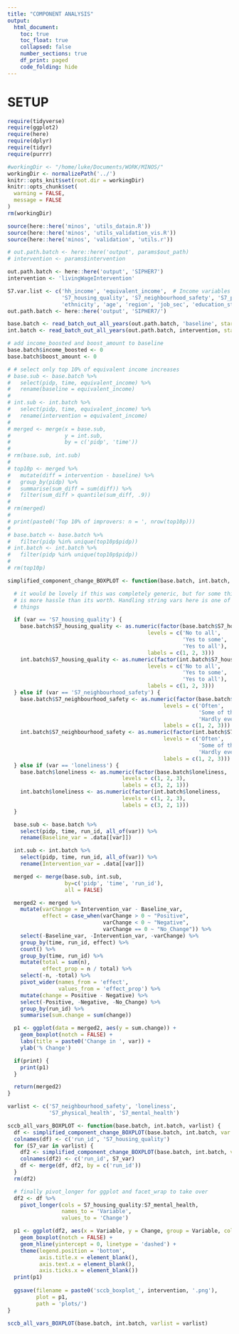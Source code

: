 ```yaml
---
title: "COMPONENT ANALYSIS"
output:
  html_document:
    toc: true
    toc_float: true
    collapsed: false
    number_sections: true
    df_print: paged
    code_folding: hide
---
```




# SETUP

```r

require(tidyverse)
require(ggplot2)
require(here)
require(dplyr)
require(tidyr)
require(purrr)

#workingDir <- "/home/luke/Documents/WORK/MINOS/"
workingDir <- normalizePath('../')
knitr::opts_knit$set(root.dir = workingDir)
knitr::opts_chunk$set(
  warning = FALSE,
  message = FALSE
)
rm(workingDir)
```

```r
source(here::here('minos', 'utils_datain.R'))
source(here::here('minos', 'utils_validation_vis.R'))
source(here::here('minos', 'validation', 'utils.r'))
```

```r
# out.path.batch <- here::here('output', params$out_path)
# intervention <- params$intervention

out.path.batch <- here::here('output', 'SIPHER7')
intervention <- 'livingWageIntervention'

S7.var.list <- c('hh_income', 'equivalent_income',  # Income variables
                 'S7_housing_quality', 'S7_neighbourhood_safety', 'S7_physical_health', 'S7_mental_health', 'S7_labour_state', 'loneliness',  # SIPHER 7 variables
                 'ethnicity', 'age', 'region', 'job_sec', 'education_state', 'nkids_ind', 'housing_tenure', 'urban')
out.path.batch <- here::here('output', 'SIPHER7/')

base.batch <- read_batch_out_all_years(out.path.batch, 'baseline', start.year = 2021, var.list = S7.var.list, verbose=FALSE)
int.batch <- read_batch_out_all_years(out.path.batch, intervention, start.year = 2021, var.list = c('income_boosted', 'boost_amount', S7.var.list), verbose=FALSE)

# add income_boosted and boost_amount to baseline
base.batch$income_boosted <- 0
base.batch$boost_amount <- 0
```




```r
# # select only top 10% of equivalent income increases
# base.sub <- base.batch %>%
#   select(pidp, time, equivalent_income) %>%
#   rename(baseline = equivalent_income)
# 
# int.sub <- int.batch %>%
#   select(pidp, time, equivalent_income) %>%
#   rename(intervention = equivalent_income)
# 
# merged <- merge(x = base.sub,
#                 y = int.sub,
#                 by = c('pidp', 'time'))
# 
# rm(base.sub, int.sub)
# 
# top10p <- merged %>%
#   mutate(diff = intervention - baseline) %>%
#   group_by(pidp) %>%
#   summarise(sum_diff = sum(diff)) %>%
#   filter(sum_diff > quantile(sum_diff, .9))
# 
# rm(merged)
# 
# print(paste0('Top 10% of improvers: n = ', nrow(top10p)))
# 
# base.batch <- base.batch %>%
#   filter(pidp %in% unique(top10p$pidp))
# int.batch <- int.batch %>%
#   filter(pidp %in% unique(top10p$pidp))
# 
# rm(top10p)
```




```r
simplified_component_change_BOXPLOT <- function(base.batch, int.batch, var, print = FALSE) {

  # it would be lovely if this was completely generic, but for some things that
  # is more hassle than its worth. Handling string vars here is one of these
  # things

  if (var == 'S7_housing_quality') {
    base.batch$S7_housing_quality <- as.numeric(factor(base.batch$S7_housing_quality,
                                            levels = c('No to all',
                                                       'Yes to some',
                                                       'Yes to all'),
                                            labels = c(1, 2, 3)))
    int.batch$S7_housing_quality <- as.numeric(factor(int.batch$S7_housing_quality,
                                            levels = c('No to all',
                                                       'Yes to some',
                                                       'Yes to all'),
                                            labels = c(1, 2, 3)))
  } else if (var == 'S7_neighbourhood_safety') {
    base.batch$S7_neighbourhood_safety <- as.numeric(factor(base.batch$S7_neighbourhood_safety,
                                                 levels = c('Often',
                                                            'Some of the time',
                                                            'Hardly ever'),
                                                 labels = c(1, 2, 3)))
    int.batch$S7_neighbourhood_safety <- as.numeric(factor(int.batch$S7_neighbourhood_safety,
                                                 levels = c('Often',
                                                            'Some of the time',
                                                            'Hardly ever'),
                                                 labels = c(1, 2, 3)))
  } else if (var == 'loneliness') {
    base.batch$loneliness <- as.numeric(factor(base.batch$loneliness,
                                    levels = c(1, 2, 3),
                                    labels = c(3, 2, 1)))
    int.batch$loneliness <- as.numeric(factor(int.batch$loneliness,
                                    levels = c(1, 2, 3),
                                    labels = c(3, 2, 1)))
  }

  base.sub <- base.batch %>%
    select(pidp, time, run_id, all_of(var)) %>%
    rename(Baseline_var = .data[[var]])

  int.sub <- int.batch %>%
    select(pidp, time, run_id, all_of(var)) %>%
    rename(Intervention_var = .data[[var]])

  merged <- merge(base.sub, int.sub,
                  by=c('pidp', 'time', 'run_id'),
                  all = FALSE)

  merged2 <- merged %>%
    mutate(varChange = Intervention_var - Baseline_var,
           effect = case_when(varChange > 0 ~ "Positive",
                              varChange < 0 ~ "Negative",
                              varChange == 0 ~ "No_Change")) %>%
    select(-Baseline_var, -Intervention_var, -varChange) %>%
    group_by(time, run_id, effect) %>%
    count() %>%
    group_by(time, run_id) %>%
    mutate(total = sum(n),
           effect_prop = n / total) %>%
    select(-n, -total) %>%
    pivot_wider(names_from = 'effect',
                values_from = 'effect_prop') %>%
    mutate(change = Positive - Negative) %>%
    select(-Positive, -Negative, -No_Change) %>%
    group_by(run_id) %>%
    summarise(sum.change = sum(change))

  p1 <- ggplot(data = merged2, aes(y = sum.change)) +
    geom_boxplot(notch = FALSE) +
    labs(title = paste0('Change in ', var)) +
    ylab('% Change')

  if(print) {
    print(p1)
  }

  return(merged2)
}
```

```r
varlist <- c('S7_neighbourhood_safety', 'loneliness',
             'S7_physical_health', 'S7_mental_health')

sccb_all_vars_BOXPLOT <- function(base.batch, int.batch, varlist) {
  df <- simplified_component_change_BOXPLOT(base.batch, int.batch, var = 'S7_housing_quality')
  colnames(df) <- c('run_id', 'S7_housing_quality')
  for (S7_var in varlist) {
    df2 <- simplified_component_change_BOXPLOT(base.batch, int.batch, var = S7_var)
    colnames(df2) <- c('run_id', S7_var)
    df <- merge(df, df2, by = c('run_id'))
  }
  rm(df2)

  # finally pivot_longer for ggplot and facet_wrap to take over
  df2 <- df %>%
    pivot_longer(cols = S7_housing_quality:S7_mental_health,
                 names_to = 'Variable',
                 values_to = 'Change')

  p1 <- ggplot(df2, aes(x = Variable, y = Change, group = Variable, colour = Variable, fill = Variable)) +
    geom_boxplot(notch = FALSE) +
    geom_hline(yintercept = 0, linetype = 'dashed') +
    theme(legend.position = 'bottom',
          axis.title.x = element_blank(),
          axis.text.x = element_blank(),
          axis.ticks.x = element_blank())
  print(p1)
  
  ggsave(filename = paste0('sccb_boxplot_', intervention, '.png'),
         plot = p1,
         path = 'plots/')
}

sccb_all_vars_BOXPLOT(base.batch, int.batch, varlist = varlist)

```
